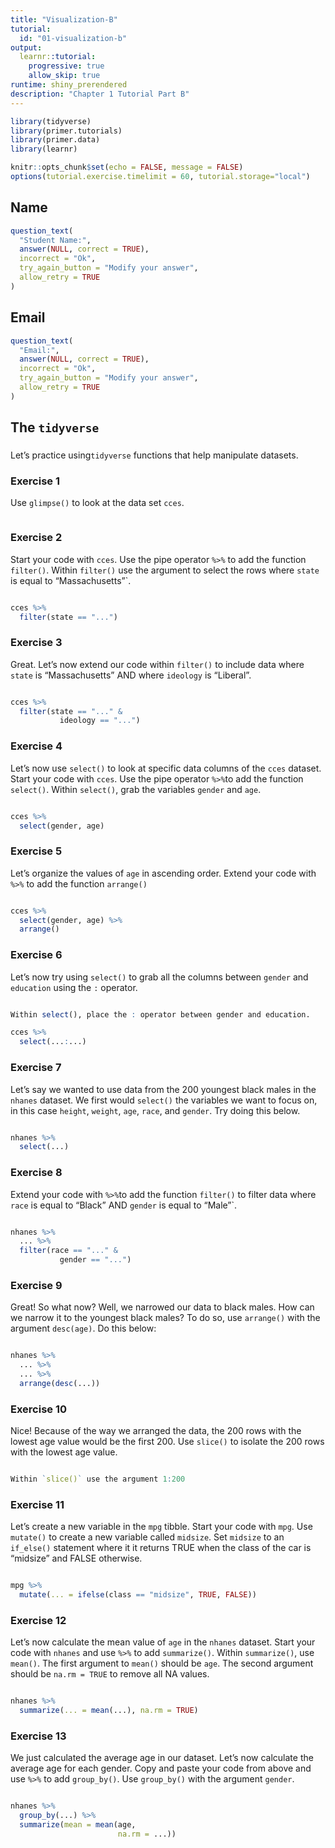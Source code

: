 ```yaml
---
title: "Visualization-B"
tutorial:
  id: "01-visualization-b"
output: 
  learnr::tutorial:
    progressive: true
    allow_skip: true
runtime: shiny_prerendered
description: "Chapter 1 Tutorial Part B"
---
```


```r
library(tidyverse)
library(primer.tutorials)
library(primer.data)
library(learnr)

knitr::opts_chunk$set(echo = FALSE, message = FALSE)
options(tutorial.exercise.timelimit = 60, tutorial.storage="local")
```


## Name

``` r
question_text(
  "Student Name:",
  answer(NULL, correct = TRUE),
  incorrect = "Ok",
  try_again_button = "Modify your answer",
  allow_retry = TRUE
)
```

## Email

``` r
question_text(
  "Email:",
  answer(NULL, correct = TRUE),
  incorrect = "Ok",
  try_again_button = "Modify your answer",
  allow_retry = TRUE
)
```


## The `tidyverse`
###

Let's practice using`tidyverse` functions that help manipulate datasets.

### Exercise 1

Use `glimpse()` to look at the data set `cces`.

```r

```

### Exercise 2

Start your code with `cces`. Use the pipe operator `%>%` to add the function `filter()`. Within `filter()` use the argument to select the rows where `state` is equal to "Massachusetts"`.

```r


```

```r
cces %>% 
  filter(state == "...")
```

### Exercise 3

Great. Let's now extend our code within `filter()` to include data where `state` is "Massachusetts" AND where `ideology` is "Liberal". 

```r


```

```r
cces %>% 
  filter(state == "..." &
           ideology == "...")
```

### Exercise 4

Let's now use `select()` to look at specific data columns of the `cces` dataset. Start your code with `cces`. Use the pipe operator `%>% `to add the function `select()`. Within `select()`, grab the variables `gender` and `age`.

```r

```

```r
cces %>% 
  select(gender, age)
```

### Exercise 5

Let's organize the values of `age` in ascending order. Extend your code with `%>%` to add the function `arrange()`

```r

```

```r
cces %>% 
  select(gender, age) %>% 
  arrange()
```

### Exercise 6

Let's now try using `select()` to grab all the columns between `gender` and `education` using the `:` operator. 

```r

```

```r
Within select(), place the : operator between gender and education. 
```

```r
cces %>% 
  select(...:...)
```

### Exercise 7

Let's say we wanted to use data from the 200 youngest black males in the `nhanes` dataset. We first would `select()` the variables we want to focus on, in this case `height`, `weight`, `age`, `race`, and `gender`. Try doing this below.

```r

```

```r
nhanes %>% 
  select(...)
```

### Exercise 8

Extend your code with `%>% `to add the function `filter()` to filter data where `race` is equal to "Black" AND `gender` is equal to "Male"`.

```r


```

```r
nhanes %>% 
  ... %>% 
  filter(race == "..." &
           gender == "...")
```

### Exercise 9

Great! So what now? Well, we narrowed our data to black males. How can we narrow it to the youngest black males? To do so, use `arrange()` with the argument `desc(age)`. Do this below:

```r


```

```r
nhanes %>% 
  ... %>% 
  ... %>% 
  arrange(desc(...))
```

### Exercise 10

Nice! Because of the way we arranged the data, the 200 rows with the lowest age value would be the first 200. Use `slice()` to isolate the 200 rows with the lowest age value. 

```r


```

```r
Within `slice()` use the argument 1:200
```

### Exercise 11

Let's create a new variable in the `mpg` tibble. Start your code with `mpg`. Use `mutate()` to create a new variable called `midsize`. Set  `midsize` to an `if_else()` statement where it it returns TRUE when the class of the car is "midsize" and FALSE otherwise. 

```r

```

```r
mpg %>% 
  mutate(... = ifelse(class == "midsize", TRUE, FALSE))
```

### Exercise 12

Let's now calculate the mean value of `age` in the `nhanes` dataset. Start your code with `nhanes` and use `%>%` to add `summarize()`. Within `summarize()`, use `mean()`. The first argument to `mean()` should be `age`. The second argument should be `na.rm = TRUE` to remove all NA values.
  
```r

```

```r
nhanes %>% 
  summarize(... = mean(...), na.rm = TRUE)
```

### Exercise 13

We just calculated the average age in our dataset. Let's now calculate the average age for each gender. Copy and paste your code from above and use `%>% ` to add `group_by()`. Use `group_by()` with the argument `gender`.

```r

```

```r
nhanes %>% 
  group_by(...) %>% 
  summarize(mean = mean(age, 
                        na.rm = ...))
```
